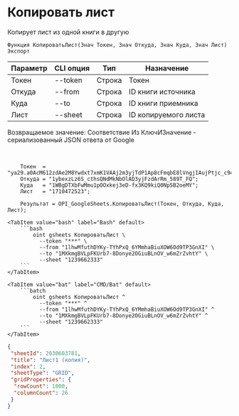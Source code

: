﻿---
sidebar_position: 3
---


# Копировать лист
 Копирует лист из одной книги в другую



`Функция КопироватьЛист(Знач Токен, Знач Откуда, Знач Куда, Знач Лист) Экспорт`

  | Параметр | CLI опция | Тип | Назначение |
  |-|-|-|-|
  | Токен | --token | Строка | Токен |
  | Откуда | --from | Строка | ID книги источника |
  | Куда | --to | Строка | ID книги приемника |
  | Лист | --sheet | Строка | ID копируемого листа |

  
  Возвращаемое значение:   Соответствие Из КлючИЗначение - сериализованный JSON ответа от Google

<br/>




```bsl title="Пример кода"
    Токен  = "ya29.a0AcM612zdAe2M8Ywdxt7xmK1VAAj2m3yjTdP1Ap8cFmqbE8lVngjIAujPtjc_c94MCuKNLfn7MSssBd6NfMXDQDrHMUv7Fgjp7cjuXk68n...";
    Откуда = "1ybexzLz6S_cthsQNdMkNbOlAD3yjFzdArRm_589T_FQ";
    Куда   = "1WBgDTXbFwMmu1pOOxkej3eD-fx3KQ9kiQ0Np5B2oeMY";
    Лист   = "1710472523";

    Результат = OPI_GoogleSheets.КопироватьЛист(Токен, Откуда, Куда, Лист);
```
    

 <Tabs>
  
    <TabItem value="bash" label="Bash" default>
        ```bash
            oint gsheets КопироватьЛист \
              --token "***" \
              --from "1lhwMfuthDYKy-TYhPxQ_6YMmhaBiuXOW6Od9TP3GnXI" \
              --to "1MXkmgBVLpFKUrb7-8Donye2OGiuBLnOV_w6mZrZvhtY" \
              --sheet "1239662333"
        ```
    </TabItem>
  
    <TabItem value="bat" label="CMD/Bat" default>
        ```batch
            oint gsheets КопироватьЛист ^
              --token "***" ^
              --from "1lhwMfuthDYKy-TYhPxQ_6YMmhaBiuXOW6Od9TP3GnXI" ^
              --to "1MXkmgBVLpFKUrb7-8Donye2OGiuBLnOV_w6mZrZvhtY" ^
              --sheet "1239662333"
        ```
    </TabItem>
</Tabs>


```json title="Результат"
{
 "sheetId": 2030603781,
 "title": "Лист1 (копия)",
 "index": 2,
 "sheetType": "GRID",
 "gridProperties": {
  "rowCount": 1000,
  "columnCount": 26
 }
}
```
